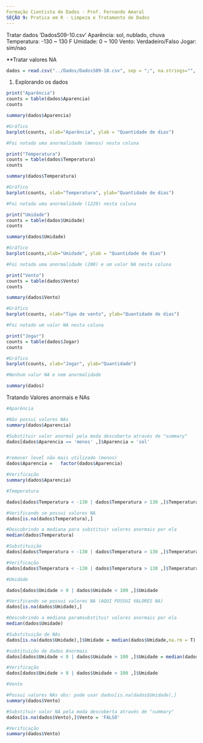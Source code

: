 ```yaml
---
Formação Cientista de Dados - Prof. Fernando Amaral
SEÇÃO 9: Pratica em R - Limpeza e Tratamento de Dados
---
```


Tratar dados 'DadosS09-10.csv'
   Aparência: sol, nublado, chuva
   Temperatura: -130 ~ 130 F
   Umidade: 0 ~ 100
   Vento: Verdadeiro/Falso
   Jogar: sim/nao
   
**Tratar valores NA


```r
dados = read.csv("../Dados/DadosS09-10.csv", sep = ";", na.strings="", stringsAsFactors=T)
```

1. Explorando os dados
```r
print("Aparência")
counts = table(dados$Aparencia)
counts

summary(dados$Aparencia)

#Gráfico
barplot(counts, xlab="Aparência", ylab = "Quantidade de dias")

#Foi notada uma anormalidade (menos) nesta coluna
```

```r
print("Temperatura")
counts = table(dados$Temperatura)
counts

summary(dados$Temperatura)

#Gráfico
barplot(counts, xlab="Temperatura", ylab="Quantidade de dias")

#Foi notada uma anormalidade (1220) nesta coluna
```

```r
print("Umidade")
counts = table(dados$Umidade)
counts

summary(dados$Umidade)

#Gráfico
barplot(counts,xlab="Umidade", ylab = "Quantidade de dias")

#Foi notada uma anormalidade (200) e um valor NA nesta coluna
```
```r
print("Vento")
counts = table(dados$Vento)
counts

summary(dados$Vento)

#Gráfico
barplot(counts, xlab="Tipo de vento", ylab="Quantidade de dias")

#Foi notado um valor NA nesta coluna
```


```r
print("Jogar")
counts = table(dados$Jogar)
counts

#Gráfico
barplot(counts, xlab="Jogar", ylab="Quantidade")

#Nenhum valor NA e nem anormalidade
```

```r
summary(dados)
```
Tratando Valores anormais e NAs

```r
#Aparência

#Não possui valores NAs
summary(dados$Aparencia)

#Substituir valor anormal pela moda descoberta através de "summary"
dados[dados$Aparencia == 'menos' ,]$Aparencia = 'sol' 


#remover level não mais utilizado (menos)
dados$Aparencia =   factor(dados$Aparencia)

#Verificação
summary(dados$Aparencia)
```


```r
#Temperatura

dados[dados$Temperatura < -130 | dados$Temperatura > 130 ,]$Temperatura

#Verificando se possui valores NA
dados[is.na(dados$Temperatura),]

#Descobrindo a mediana para substituir valores anormais por ela
median(dados$Temperatura)

#Substituição
dados[dados$Temperatura < -130 | dados$Temperatura > 130 ,]$Temperatura = median(dados$Temperatura) 

#Verificação
dados[dados$Temperatura < -130 | dados$Temperatura > 130 ,]$Temperatura
```

```r
#Umidade

dados[dados$Umidade > 0 | dados$Umidade < 100 ,]$Umidade

#Verificando se possui valores NA (AQUI POSSUI VALORES NA)
dados[is.na(dados$Umidade),]

#Descobrindo a mediana paramsubstituir valores anormais por ela
median(dados$Umidade)

#Substituição de NAs
dados[is.na(dados$Umidade),]$Umidade = median(dados$Umidade,na.rm = T)

#subtituição de dados Anormais
dados[dados$Umidade < 0 | dados$Umidade > 100 ,]$Umidade = median(dados$Umidade)

#Verificação
dados[dados$Umidade > 0 | dados$Umidade < 100 ,]$Umidade
```

```r
#Vento

#Possui valores NAs obs: pode usar dados[is.na(dados$Umidade),] 
summary(dados$Vento)

#Substituir valor NA pela moda descoberta através de "summary"
dados[is.na(dados$Vento),]$Vento = 'FALSO' 

#Verificação
summary(dados$Vento)


```

